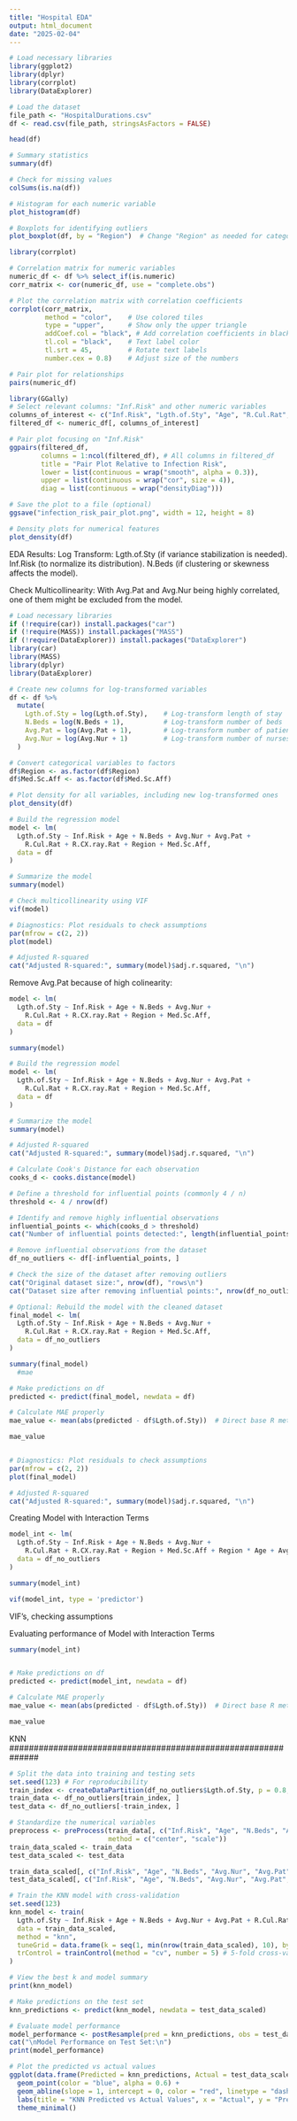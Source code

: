 ---
title: "Hospital EDA"
output: html_document
date: "2025-02-04"
---

```{r}
# Load necessary libraries
library(ggplot2)
library(dplyr)
library(corrplot)
library(DataExplorer)

# Load the dataset
file_path <- "HospitalDurations.csv"
df <- read.csv(file_path, stringsAsFactors = FALSE)
```


```{r}
head(df)
```


```{r}
# Summary statistics
summary(df)
```


```{r}
# Check for missing values
colSums(is.na(df))
```

```{r}
# Histogram for each numeric variable
plot_histogram(df)
```


```{r}
# Boxplots for identifying outliers
plot_boxplot(df, by = "Region")  # Change "Region" as needed for categorical grouping
```


```{r}
library(corrplot)

# Correlation matrix for numeric variables
numeric_df <- df %>% select_if(is.numeric)
corr_matrix <- cor(numeric_df, use = "complete.obs")

# Plot the correlation matrix with correlation coefficients
corrplot(corr_matrix, 
         method = "color",    # Use colored tiles
         type = "upper",      # Show only the upper triangle
         addCoef.col = "black", # Add correlation coefficients in black
         tl.col = "black",    # Text label color
         tl.srt = 45,         # Rotate text labels
         number.cex = 0.8)    # Adjust size of the numbers
```


```{r}
# Pair plot for relationships
pairs(numeric_df)
```
```{r}
library(GGally)
# Select relevant columns: "Inf.Risk" and other numeric variables
columns_of_interest <- c("Inf.Risk", "Lgth.of.Sty", "Age", "R.Cul.Rat", "R.CX.ray.Rat", "N.Beds", "Avg.Pat", "Avg.Nur")
filtered_df <- numeric_df[, columns_of_interest]

# Pair plot focusing on "Inf.Risk"
ggpairs(filtered_df,
        columns = 1:ncol(filtered_df), # All columns in filtered_df
        title = "Pair Plot Relative to Infection Risk",
        lower = list(continuous = wrap("smooth", alpha = 0.3)),
        upper = list(continuous = wrap("cor", size = 4)),
        diag = list(continuous = wrap("densityDiag")))

# Save the plot to a file (optional)
ggsave("infection_risk_pair_plot.png", width = 12, height = 8)
```


```{r}
# Density plots for numerical features
plot_density(df)
```

EDA Results:
Log Transform:
    Lgth.of.Sty (if variance stabilization is needed).
    Inf.Risk (to normalize its distribution).
    N.Beds (if clustering or skewness affects the model).

Check Multicollinearity:
    With Avg.Pat and Avg.Nur being highly correlated, one of them might be excluded from the model.
```{r}
# Load necessary libraries
if (!require(car)) install.packages("car")
if (!require(MASS)) install.packages("MASS")
if (!require(DataExplorer)) install.packages("DataExplorer")
library(car)
library(MASS)
library(dplyr)
library(DataExplorer)

# Create new columns for log-transformed variables
df <- df %>%
  mutate(
    Lgth.of.Sty = log(Lgth.of.Sty),    # Log-transform length of stay
    N.Beds = log(N.Beds + 1),          # Log-transform number of beds
    Avg.Pat = log(Avg.Pat + 1),        # Log-transform number of patients
    Avg.Nur = log(Avg.Nur + 1)         # Log-transform number of nurses
  )

# Convert categorical variables to factors
df$Region <- as.factor(df$Region)
df$Med.Sc.Aff <- as.factor(df$Med.Sc.Aff)

# Plot density for all variables, including new log-transformed ones
plot_density(df)
```


```{r}
# Build the regression model
model <- lm(
  Lgth.of.Sty ~ Inf.Risk + Age + N.Beds + Avg.Nur + Avg.Pat +
    R.Cul.Rat + R.CX.ray.Rat + Region + Med.Sc.Aff,
  data = df
)

# Summarize the model
summary(model)
```

```{r}
# Check multicollinearity using VIF
vif(model)
```


```{r}
# Diagnostics: Plot residuals to check assumptions
par(mfrow = c(2, 2))
plot(model)
```

```{r}
# Adjusted R-squared
cat("Adjusted R-squared:", summary(model)$adj.r.squared, "\n")
```

Remove Avg.Pat because of high colinearity:

```{r}
model <- lm(
  Lgth.of.Sty ~ Inf.Risk + Age + N.Beds + Avg.Nur +
    R.Cul.Rat + R.CX.ray.Rat + Region + Med.Sc.Aff,
  data = df
)
```

```{r}
summary(model)
```


```{r}
# Build the regression model
model <- lm(
  Lgth.of.Sty ~ Inf.Risk + Age + N.Beds + Avg.Nur + Avg.Pat +
    R.Cul.Rat + R.CX.ray.Rat + Region + Med.Sc.Aff,
  data = df
)

# Summarize the model
summary(model)
```


```{r}
# Adjusted R-squared
cat("Adjusted R-squared:", summary(model)$adj.r.squared, "\n")
```

```{r}
# Calculate Cook's Distance for each observation
cooks_d <- cooks.distance(model)

# Define a threshold for influential points (commonly 4 / n)
threshold <- 4 / nrow(df)

# Identify and remove highly influential observations
influential_points <- which(cooks_d > threshold)
cat("Number of influential points detected:", length(influential_points), "\n")

# Remove influential observations from the dataset
df_no_outliers <- df[-influential_points, ]

# Check the size of the dataset after removing outliers
cat("Original dataset size:", nrow(df), "rows\n")
cat("Dataset size after removing influential points:", nrow(df_no_outliers), "rows\n")

# Optional: Rebuild the model with the cleaned dataset
final_model <- lm(
  Lgth.of.Sty ~ Inf.Risk + Age + N.Beds + Avg.Nur +
    R.Cul.Rat + R.CX.ray.Rat + Region + Med.Sc.Aff,
  data = df_no_outliers
)

summary(final_model)
  #mae

# Make predictions on df
predicted <- predict(final_model, newdata = df)

# Calculate MAE properly
mae_value <- mean(abs(predicted - df$Lgth.of.Sty))  # Direct base R method

mae_value


# Diagnostics: Plot residuals to check assumptions
par(mfrow = c(2, 2))
plot(final_model)
```

```{r}
# Adjusted R-squared
cat("Adjusted R-squared:", summary(model)$adj.r.squared, "\n")
```

Creating Model with Interaction Terms

```{r}



model_int <- lm(
  Lgth.of.Sty ~ Inf.Risk + Age + N.Beds + Avg.Nur +
    R.Cul.Rat + R.CX.ray.Rat + Region + Med.Sc.Aff + Region * Age + Avg.Pat * N.Beds,
  data = df_no_outliers
)

summary(model_int)

```
```{r}
vif(model_int, type = 'predictor')
```

VIF's, checking assumptions



Evaluating performance of Model with Interaction Terms

```{r}
summary(model_int)


# Make predictions on df
predicted <- predict(model_int, newdata = df)

# Calculate MAE properly
mae_value <- mean(abs(predicted - df$Lgth.of.Sty))  # Direct base R method

mae_value
```

##############################################################
KNN
##############################################################

```{r}
# Split the data into training and testing sets
set.seed(123) # For reproducibility
train_index <- createDataPartition(df_no_outliers$Lgth.of.Sty, p = 0.8, list = FALSE)
train_data <- df_no_outliers[train_index, ]
test_data <- df_no_outliers[-train_index, ]
```


```{r}
# Standardize the numerical variables
preprocess <- preProcess(train_data[, c("Inf.Risk", "Age", "N.Beds", "Avg.Nur", "Avg.Pat", "R.Cul.Rat", "R.CX.ray.Rat")],
                         method = c("center", "scale"))
train_data_scaled <- train_data
test_data_scaled <- test_data

train_data_scaled[, c("Inf.Risk", "Age", "N.Beds", "Avg.Nur", "Avg.Pat", "R.Cul.Rat", "R.CX.ray.Rat")] <- predict(preprocess, train_data[, c("Inf.Risk", "Age", "N.Beds", "Avg.Nur", "Avg.Pat", "R.Cul.Rat", "R.CX.ray.Rat")])
test_data_scaled[, c("Inf.Risk", "Age", "N.Beds", "Avg.Nur", "Avg.Pat", "R.Cul.Rat", "R.CX.ray.Rat")] <- predict(preprocess, test_data[, c("Inf.Risk", "Age", "N.Beds", "Avg.Nur", "Avg.Pat", "R.Cul.Rat", "R.CX.ray.Rat")])
```


```{r}
# Train the KNN model with cross-validation
set.seed(123)
knn_model <- train(
  Lgth.of.Sty ~ Inf.Risk + Age + N.Beds + Avg.Nur + Avg.Pat + R.Cul.Rat + R.CX.ray.Rat + Region + Med.Sc.Aff,
  data = train_data_scaled,
  method = "knn",
  tuneGrid = data.frame(k = seq(1, min(nrow(train_data_scaled), 10), by = 2)), # Test k = 1, 3, 5, ..., up to 10 or dataset size
  trControl = trainControl(method = "cv", number = 5) # 5-fold cross-validation
)

# View the best k and model summary
print(knn_model)
```


```{r}
# Make predictions on the test set
knn_predictions <- predict(knn_model, newdata = test_data_scaled)

# Evaluate model performance
model_performance <- postResample(pred = knn_predictions, obs = test_data_scaled$Lgth.of.Sty)
cat("\nModel Performance on Test Set:\n")
print(model_performance)

# Plot the predicted vs actual values
ggplot(data.frame(Predicted = knn_predictions, Actual = test_data_scaled$Lgth.of.Sty), aes(x = Actual, y = Predicted)) +
  geom_point(color = "blue", alpha = 0.6) +
  geom_abline(slope = 1, intercept = 0, color = "red", linetype = "dashed") +
  labs(title = "KNN Predicted vs Actual Values", x = "Actual", y = "Predicted") +
  theme_minimal()


```







